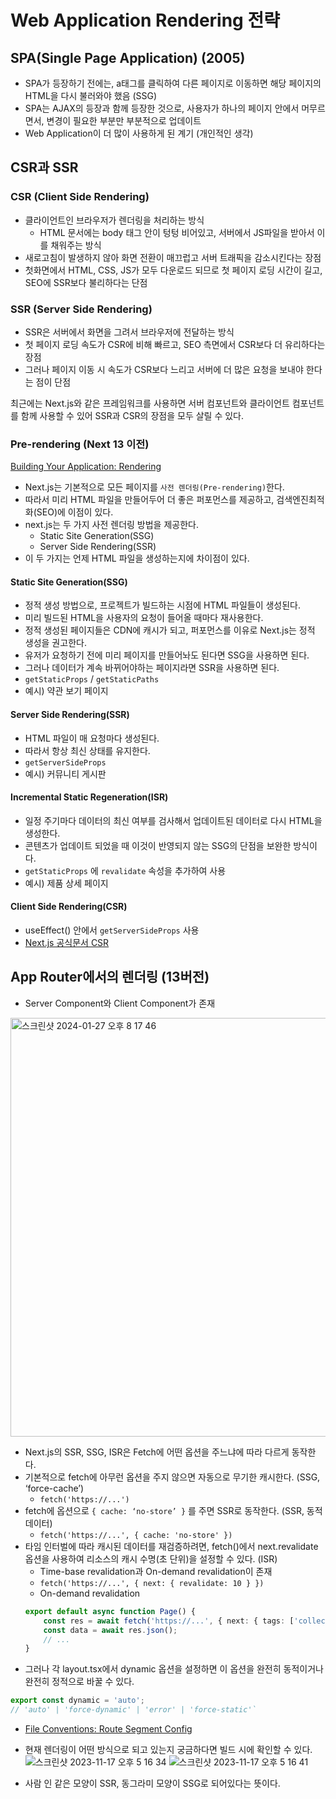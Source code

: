 # Web Application Rendering 전략

## SPA(Single Page Application) (2005)

-   SPA가 등장하기 전에는, a태그를 클릭하여 다른 페이지로 이동하면 해당 페이지의 HTML을 다시 불러와야 했음 (SSG)
-   SPA는 AJAX의 등장과 함께 등장한 것으로, 사용자가 하나의 페이지 안에서 머무르면서, 변경이 필요한 부분만 부분적으로 업데이트
-   Web Application이 더 많이 사용하게 된 계기 (개인적인 생각)

## CSR과 SSR

### CSR (Client Side Rendering)

-   클라이언트인 브라우저가 렌더링을 처리하는 방식
    -   HTML 문서에는 body 태그 안이 텅텅 비어있고, 서버에서 JS파일을 받아서 이를 채워주는 방식
-   새로고침이 발생하지 않아 화면 전환이 매끄럽고 서버 트래픽을 감소시킨다는 장점
-   첫화면에서 HTML, CSS, JS가 모두 다운로드 되므로 첫 페이지 로딩 시간이 길고, SEO에 SSR보다 불리하다는 단점

### SSR (Server Side Rendering)

-   SSR은 서버에서 화면을 그려서 브라우저에 전달하는 방식
-   첫 페이지 로딩 속도가 CSR에 비해 빠르고, SEO 측면에서 CSR보다 더 유리하다는 장점
-   그러나 페이지 이동 시 속도가 CSR보다 느리고 서버에 더 많은 요청을 보내야 한다는 점이 단점

최근에는 Next.js와 같은 프레임워크를 사용하면 서버 컴포넌트와 클라이언트 컴포넌트를 함께 사용할 수 있어 SSR과 CSR의 장점을 모두 살릴 수 있다.

### Pre-rendering (Next 13 이전)

[Building Your Application: Rendering](https://nextjs.org/docs/pages/building-your-application/rendering)

-   Next.js는 기본적으로 모든 페이지를 `사전 렌더링(Pre-rendering)`한다.
-   따라서 미리 HTML 파일을 만들어두어 더 좋은 퍼포먼스를 제공하고, 검색엔진최적화(SEO)에 이점이 있다.
-   next.js는 두 가지 사전 렌더링 방법을 제공한다.
    -   Static Site Generation(SSG)
    -   Server Side Rendering(SSR)
-   이 두 가지는 언제 HTML 파일을 생성하는지에 차이점이 있다.

#### Static Site Generation(SSG)

-   정적 생성 방법으로, 프로젝트가 빌드하는 시점에 HTML 파일들이 생성된다.
-   미리 빌드된 HTML을 사용자의 요청이 들어올 때마다 재사용한다.
-   정적 생성된 페이지들은 CDN에 캐시가 되고, 퍼포먼스를 이유로 Next.js는 정적 생성을 권고한다.
-   유저가 요청하기 전에 미리 페이지를 만들어놔도 된다면 SSG을 사용하면 된다.
-   그러나 데이터가 계속 바뀌어야하는 페이지라면 SSR을 사용하면 된다.
-   `getStaticProps` / `getStaticPaths`
-   예시) 약관 보기 페이지

#### Server Side Rendering(SSR)

-   HTML 파일이 매 요청마다 생성된다.
-   따라서 항상 최신 상태를 유지한다.
-   `getServerSideProps`
-   예시) 커뮤니티 게시판

#### Incremental Static Regeneration(ISR)

-   일정 주기마다 데이터의 최신 여부를 검사해서 업데이트된 데이터로 다시 HTML을 생성한다.
-   콘텐츠가 업데이트 되었을 때 이것이 반영되지 않는 SSG의 단점을 보완한 방식이다.
-   `getStaticProps` 에 `revalidate` 속성을 추가하여 사용
-   예시) 제품 상세 페이지

#### Client Side Rendering(CSR)

-   useEffect() 안에서 `getServerSideProps` 사용
-   [Next.js 공식문서 CSR](https://nextjs.org/docs/pages/building-your-application/rendering/client-side-rendering)

## App Router에서의 렌더링 (13버전)

-   Server Component와 Client Component가 존재

<img width="670" alt="스크린샷 2024-01-27 오후 8 17 46" src="https://github.com/HOJOON07/react-deepdive-study/assets/108623656/1b490bd1-7154-4371-86b5-57b81a1259f6">

-   Next.js의 SSR, SSG, ISR은 Fetch에 어떤 옵션을 주느냐에 따라 다르게 동작한다.
-   기본적으로 fetch에 아무런 옵션을 주지 않으면 자동으로 무기한 캐시한다. (SSG, ‘force-cache’)
    -   `fetch('https://...')`
-   fetch에 옵션으로 `{ cache: ‘no-store’ }` 를 주면 SSR로 동작한다. (SSR, 동적 데이터)
    -   `fetch('https://...', { cache: 'no-store' })`
-   타임 인터벌에 따라 캐시된 데이터를 재검증하려면, fetch()에서 next.revalidate 옵션을 사용하여 리소스의 캐시 수명(초 단위)을 설정할 수 있다. (ISR)
    -   Time-base revalidation과 On-demand revalidation이 존재
    -   `fetch('https://...', { next: { revalidate: 10 } })`
    -   On-demand revalidation
    ```ts
    export default async function Page() {
        const res = await fetch('https://...', { next: { tags: ['collection'] } });
        const data = await res.json();
        // ...
    }
    ```
-   그러나 각 layout.tsx에서 dynamic 옵션을 설정하면 이 옵션을 완전히 동적이거나 완전히 정적으로 바꿀 수 있다.

```ts
export const dynamic = 'auto';
// 'auto' | 'force-dynamic' | 'error' | 'force-static'`
```

-   [File Conventions: Route Segment Config](https://nextjs.org/docs/app/api-reference/file-conventions/route-segment-config)

-   현재 렌더링이 어떤 방식으로 되고 있는지 궁금하다면 빌드 시에 확인할 수 있다.
    ![스크린샷 2023-11-17 오후 5 16 34](https://github.com/HOJOON07/react-deepdive-study/assets/108623656/52739f71-4bf7-4060-8532-ae122e4aea19)
    ![스크린샷 2023-11-17 오후 5 16 41](https://github.com/HOJOON07/react-deepdive-study/assets/108623656/6947f23f-93ae-4c74-9d59-25ab6bb0676c)

-   사람 인 같은 모양이 SSR, 동그라미 모양이 SSG로 되어있다는 뜻이다.
